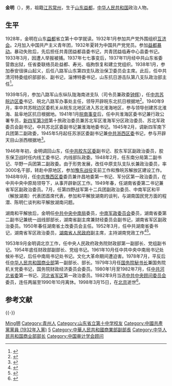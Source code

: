 {{Otheruses|other=名为金明的其他人物|金明}}

'''金明'''（{{bd|1913年|12月20日|1998年|3月15日|catIdx=Jin,金}}），男，祖籍[[江苏省|江苏]][[常州市|常州]]，生于[[山东省|山东]][[益都县|益都]]，[[中华人民共和国|中华人民共和国]]政治人物。

== 生平 ==
1928年，金明在山东[[益都|益都]]省立第十中学就读。1932年1月参加共产党外围组织[[互济会|互济会]]。2月加入中国共产主义青年团，1932年夏转为中国共产党党员。参加[[益都暴动|益都暴动]]。暴动失败后，先后担任共青团益都县委书记，共青团益临寿中心县委书记。1933年3月，因遭人举报被捕。1937年七七事变后，1937年11月经中共山东省委营救出狱，任省委联络员赴益都、寿光、临朐恢复和建立党组织。1938年1月，参加泰安徂徕山起义，后任八路军山东第四支队政治保卫委员会主席。此后，任中共清河特委组织部部长、副书记，淄博特委书记，山东抗日游击队第八支队政治部主任<ref>{{Cite book|title=中国共产党历史大辞典 总论、人物|last=廖盖隆主编|first=|publisher=中共中央党校出版社|year=1991.05|isbn=7-5035-0423-4|location=北京|pages=404-405}}</ref>。

1939年5月，参加八路军山东纵队陇海南进支队（司令员兼政委[[钟辉|钟辉]]），任[[中共苏皖边区委|中共苏皖边区委]]书记、皖北八路军办事处主任，领导开辟皖东北抗日根据地<ref>{{Cite book|title=淮北党史资料 第4辑|last=豫皖苏鲁边区党史办公室编|first=|publisher=豫皖苏鲁边区党史办公室|year=1985|isbn=|location=|pages=7-9}}</ref>。1940年9月，率中共苏皖边区委机关从皖东北地区进入苏北淮海地区，参与领导创建苏北淮海、盐阜地区抗日根据地。1941年1月[[皖南事变|皖南事变]]后，任中共淮海区委书记兼行政公署专员，[[新四军第3师|新四军第3师]]第十旅政治委员兼苏北军区淮海军分区政治委员、苏北军政委员会副书记，中共苏北区委副书记兼淮海地委书记。1945年2月，调新四军南下兵团第二副政委，1945年5月起任苏浙区委副书记兼[[中共浙西区委|中共浙西区委]]书记，参与开辟天目山浙西根据地<ref>{{Cite book|title=新四军人物志 第2版|last=马洪才编著|first=|publisher=南京：江苏人民出版社|year=2004.09|isbn=7-214-03843-9|location=|pages=264}}</ref>。

1946年年初，金明调回山东，任[[中共胶东区委|中共胶东区委]]副书记、胶东军区副政治委员，胶东保卫战时任内线工委书记、内线部队政委。1948年2月，任东南分局第二副书记、华野一兵团第二副政委。由于形势发展，改任中原支队支队长兼政治委员，率3000名干部，转赴中原地区，参加[[豫东战役|豫东战役]]支前工作和豫皖苏解放区建设工作。1948年9月，任[[中共豫西区委|中共豫西区委]]委员兼许昌地委第一书记、军分区第一政治委员，在中共中央中原局领导下，从事开辟新区工作。1949年春，任湖南省委第二书记兼省军区副政治委员。7月，任第四野战军第十二兵团副政治委员、中南军区和平（解放湖南）代表团首席代表，参加和平解放湖南的谈判，与湖南国民党方面的程潜、陈明仁谈判和平解放湖南问题。

湖南和平解放后，金明任[[中共中央中南局|中共中央中南局]]委员，[[中南军政委员会|中南军政委员会]]委员，湖南省委第二副书记兼统一战线部部长，湖南省副主席兼财经委员会副书记，湖南省军区副政治委员。1950年春任湖南省土改委员会主任。1952年3月，任中共湖南省委书记，湖南省军区政治委员，[[湖南省人民政府|湖南省人民政府]]副主席，主持湖南党政工作<ref>{{Cite book|title=湖南古今人物辞典|last=王晓天，王国宇主编|first=|publisher=湖南人民出版社|year=2013.06|isbn=978-7-5438-9239-2|location=长沙|pages=1324-1325}}</ref><ref>{{Cite book|title=湖南党建90年 下|last=雷国珍主编；刘华清，龚永爱副主编|first=|publisher=湖南人民出版社|year=2011.07|isbn=978-7-5438-7629-3|location=长沙|pages=320}}</ref>。

1953年9月金明调北京工作，任中央人民政府政务院财政部第一副部长、党组副书记。1954年底任财政部副部长、党组书记。1961年10月任中共中央中南局书记处候补书记，后任中南局书记处书记。文化大革命期间遭迫害。1978年7月，平反后任[[中华人民共和国商业部|中华人民共和国商业部]]第一副部长、部长。1979年3月任[[国务院秘书长|国务院秘书长]]兼国务院机关党委书记，国务院财政经济委员会委员。1980年1月至1982年7月，任[[中共河北省委|中共河北省委]]第一书记、[[河北省军区|河北省军区]]第一政治委员。1982年9月当选[[中共中央顾问委员会|中共中央顾问委员会]]委员，连任两届至1990年10月离休。1998年3月15日，在[[北京|北京]]逝世<ref>{{Cite book|title=人物辞典 下 新四军和华中抗日根据地|last=中国新四军和华中抗日根据地研究会编|first=|publisher=中共党史出版社|year=2016.09|isbn=978-7-5098-3839-6|location=北京|pages=701-702}}</ref>。

== 参考文献 ==
{{reflist|3}}
{{-}}
{{start box}}
{{s-ppo|cpc}}
{{s-before|[[黄克诚|黄克诚]]}}
{{s-title|[[中国共产党湖南省委员会|中国共产党湖南省委员会]]书记|1952年10月－1953年10月}}
{{s-after|[[周小舟|周小舟]]}}
{{s-before|[[刘子厚|刘子厚]]}}
{{s-title|[[中国共产党河北省委员会|中国共产党河北省委员会]]第一书记|1979年12月－1982年6月}}
{{s-after|[[高扬_(1909年)|高扬]]}}
{{s-gov|prc}}
{{s-before|[[姚依林|姚依林]]}}
{{s-title|[[中华人民共和国商业部|中华人民共和国商业部]]部长|1978年10月－1979年2月}}
{{s-after|[[王磊_(部长)|王磊]]}}
{{s-before|[[姬鹏飞|姬鹏飞]]}}
{{s-title|[[中华人民共和国国务院秘书长|中华人民共和国国务院秘书长]]|1979年6月－1981年3月}}
{{s-after|[[杜星垣|杜星垣]]}}
{{s-mil|pla}}
{{s-before|[[刘子厚|刘子厚]]}}
{{s-title|[[中国人民解放军河北省军区|中国人民解放军河北省军区]]政治委员|1980年1月－1982年6月}}
{{s-after|[[高扬_(1909年)|高扬]]}}
{{end box}}

{{中华人民共和国河北省地方领导人|nocat}}
{{中华人民共和国湖南省地方领导人|nocat}}
{{Navboxes 
| title  = 金明在[[中华人民共和国国务院|中华人民共和国国务院]]的职务
| list1  =
{{第5届国务院}}
}}
{{Navboxes
| title  = 金明在[[中国审计学会|中国审计学会]]的职务
| list1  =
{{中国审计学会第一届理事会}}
}}

{{Authority control}}
{{DEFAULTSORT:Jin金}}
[[Category:金姓|Ming明]]
[[Category:青州人|Category:青州人]]
[[Category:山东省立第十中学校友|Category:山东省立第十中学校友]]
[[Category:中國共產黨黨員_(1932年入黨)|Category:中國共產黨黨員 (1932年入黨)]]
[[Category:中华人民共和国国务院秘书长|5]]
[[Category:中華人民共和國商業部副部長|Category:中華人民共和國商業部副部長]]
[[Category:中华人民共和国商业部部长|Category:中华人民共和国商业部部长]]
[[Category:中国审计学会顾问|Category:中国审计学会顾问]]